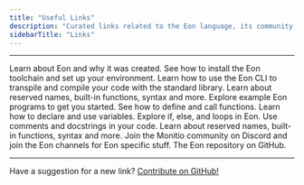 ```yaml
---
title: "Useful Links"
description: "Curated links related to the Eon language, its community, and resources."
sidebarTitle: "Links"
---
```


---

<CardGroup cols={3}>
  <Card title="About" icon="users" href="/guides/about-eon/about">
    Learn about Eon and why it was created.
  </Card>
  <Card title="Quickstart" icon="download" href="/guides/get-started/quickstart">
    See how to install the Eon toolchain and set up your environment.
  </Card>
  <Card title="Development" icon="screwdriver-wrench" href="/guides/next-steps/developing">
    Learn how to use the Eon CLI to transpile and compile your code with the standard library.
  </Card>
</CardGroup>

<CardGroup cols={3}>
  <Card title="References" icon="book" href="/library/references">
    Learn about reserved names, built-in functions, syntax and more.
  </Card>
  <Card title="Examples" icon="star" href="/library/examples">
    Explore example Eon programs to get you started.
  </Card>
  <Card title="Functions" icon="function" href="/library/references/functions">
    See how to define and call functions.
  </Card>
</CardGroup>

<CardGroup cols={3}>
  <Card title="Variables" icon="x" iconType="regular" href="/library/references/variables">
    Learn how to declare and use variables.
  </Card>
  <Card title="Loops & Conditionals" icon="repeat" href="/library/references/loops">
    Explore if, else, and loops in Eon.
  </Card>
  <Card title="Comments & Docstrings" icon="comment" href="/library/references/comments">
    Use comments and docstrings in your code.
  </Card>
</CardGroup>

<CardGroup cols={3}>
  <Card title="Docs" icon="book" href="/">
    Learn about reserved names, built-in functions, syntax and more.
  </Card>
  <Card title="Discord" icon="discord" href="https://dc.moniti.org">
    Join the Monitio community on Discord and join the Eon channels for Eon specific stuff.
  </Card>
  <Card title="GitHub" icon="github" href="https://github.com/monitio/eon">
    The Eon repository on GitHub.
  </Card>
</CardGroup>

---

Have a suggestion for a new link? [Contribute on GitHub\!](https://github.com/monitio/eon)